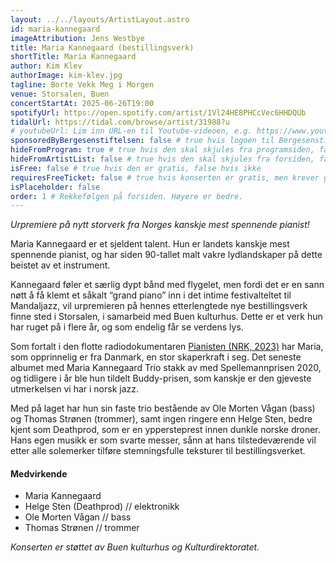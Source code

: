 ```yaml
---
layout: ../../layouts/ArtistLayout.astro
id: maria-kannegaard
imageAttribution: Jens Westbye
title: Maria Kannegaard (bestillingsverk)
shortTitle: Maria Kannegaard
author: Kim Klev
authorImage: kim-klev.jpg
tagline: Borte Vekk Meg i Morgen
venue: Storsalen, Buen
concertStartAt: 2025-06-26T19:00
spotifyUrl: https://open.spotify.com/artist/1Vl24HE8PHCcVec6HHDQUb
tidalUrl: https://tidal.com/browse/artist/31988?u
# youtubeUrl: Lim inn URL-en til Youtube-videoen, e.g. https://www.youtube.com/watch?v=iUd7MoKsRFE
sponsoredByBergesenstiftelsen: false # true hvis logoen til Bergesenstiftelsen skal vises, false hvis ikke
hideFromProgram: true # true hvis den skal skjules fra programsiden, false hvis den skal vises
hideFromArtistList: false # true hvis den skal skjules fra forsiden, false hvis den skal vises
isFree: false # true hvis den er gratis, false hvis ikke
requiresFreeTicket: false # true hvis konserten er gratis, men krever gratisbillett
isPlaceholder: false
order: 1 # Rekkefølgen på forsiden. Høyere er bedre.
---
```


_Urpremiere på nytt storverk fra Norges kanskje mest spennende pianist!_

Maria Kannegaard er et sjeldent talent. Hun er landets kanskje mest spennende pianist, og har siden 90-tallet malt vakre lydlandskaper på dette beistet av et instrument.

Kannegaard føler et særlig dypt bånd med flygelet, men fordi det er en sann nøtt å få klemt et såkalt “grand piano” inn i det intime festivalteltet til Mandaljazz, vil urpremieren på hennes etterlengtede nye bestillingsverk finne sted i Storsalen, i samarbeid med Buen kulturhus. Dette er et verk hun har ruget på i flere år, og som endelig får se verdens lys.

Som fortalt i den flotte radiodokumentaren <a class="link" href="https://radio.nrk.no/podkast/radiodokumentaren/sesong/pianisten" target="_blank">Pianisten (NRK, 2023)</a> har Maria, som opprinnelig er fra Danmark, en stor skaperkraft i seg. Det seneste albumet med Maria Kannegaard Trio stakk av med Spellemannprisen 2020, og tidligere i år ble hun tildelt Buddy-prisen, som kanskje er den gjeveste utmerkelsen vi har i norsk jazz.

Med på laget har hun sin faste trio bestående av Ole Morten Vågan (bass) og Thomas Strønen (trommer), samt ingen ringere enn Helge Sten, bedre kjent som Deathprod, som er en yppersteprest innen dunkle norske droner. Hans egen musikk er som svarte messer, sånn at hans tilstedeværende vil etter alle solemerker tilføre stemningsfulle teksturer til bestillingsverket.

#### Medvirkende

- Maria Kannegaard
- Helge Sten (Deathprod) // elektronikk
- Ole Morten Vågan // bass
- Thomas Strønen // trommer

_Konserten er støttet av Buen kulturhus og Kulturdirektoratet._
